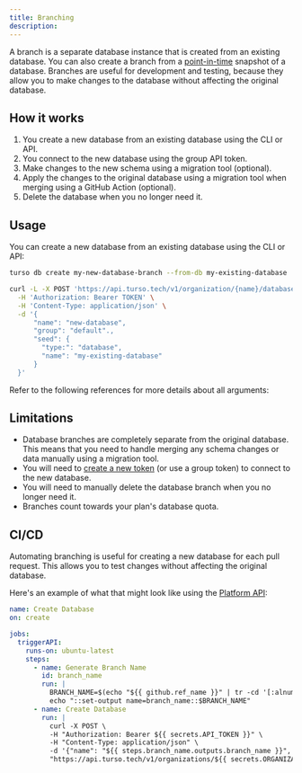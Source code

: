 ```yaml
---
title: Branching
description:
---
```


A branch is a separate database instance that is created from an existing database. You can also create a branch from a [point-in-time](/features/point-in-time-recovery) snapshot of a database. Branches are useful for development and testing, because they allow you to make changes to the database without affecting the original database.

## How it works

1. You create a new database from an existing database using the CLI or API.
2. You connect to the new database using the group API token.
3. Make changes to the new schema using a migration tool (optional).
4. Apply the changes to the original database using a migration tool when merging using a GitHub Action (optional).
5. Delete the database when you no longer need it.

## Usage

You can create a new database from an existing database using the CLI or API:

<CodeGroup>

```bash CLI
turso db create my-new-database-branch --from-db my-existing-database
```

```bash Platform API
curl -L -X POST 'https://api.turso.tech/v1/organization/{name}/databases' \
  -H 'Authorization: Bearer TOKEN' \
  -H 'Content-Type: application/json' \
  -d '{
      "name": "new-database",
      "group": "default".,
      "seed": {
        "type:": "database",
        "name": "my-existing-database"
      }
  }'
```

</CodeGroup>

Refer to the following references for more details about all arguments:

<CardGroup>

<Card title="CLI Reference" icon="terminal" href="/cli/db/create">

</Card>

<Card title="API Reference" icon="code" href="/api-reference/databases/create">

</Card>

</CardGroup>

## Limitations

- Database branches are completely separate from the original database. This means that you need to handle merging any schema changes or data manually using a migration tool.
- You will need to [create a new token](/cli/db/tokens/create) (or use a group token) to connect to the new database.
- You will need to manually delete the database branch when you no longer need it.
- Branches count towards your plan's database quota.

## CI/CD

Automating branching is useful for creating a new database for each pull request. This allows you to test changes without affecting the original database.

Here's an example of what that might look like using the [Platform API](/api-reference/databases/create):

```yml .github/workflows/create-database-branch.yml
name: Create Database
on: create

jobs:
  triggerAPI:
    runs-on: ubuntu-latest
    steps:
      - name: Generate Branch Name
        id: branch_name
        run: |
          BRANCH_NAME=$(echo "${{ github.ref_name }}" | tr -cd '[:alnum:]' | sed 's/./\L&/g' | cut -c 1-32)
          echo "::set-output name=branch_name::$BRANCH_NAME"
      - name: Create Database
        run: |
          curl -X POST \
          -H "Authorization: Bearer ${{ secrets.API_TOKEN }}" \
          -H "Content-Type: application/json" \
          -d '{"name": "${{ steps.branch_name.outputs.branch_name }}", "group": "default", "seed": {"type": "database", "name": "${{ secrets.DATABASE_NAME }}"} }' \
          "https://api.turso.tech/v1/organizations/${{ secrets.ORGANIZATION_NAME }}/databases"
```
